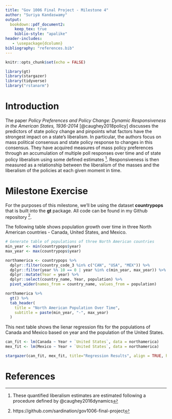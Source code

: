 ```yaml
---
title: "Gov 1006 Final Project - Milestone 4"
author: "Suriya Kandaswamy"
output: 
  bookdown::pdf_document2:
    keep_tex: true
    biblio-style: "apalike"
header-includes:
   - \usepackage{dcolumn} 
bibliography: "references.bib"
---
```


```r
knitr::opts_chunk$set(echo = FALSE)

library(gt)
library(stargazer)
library(tidyverse)
library("rstanarm")
```

# Introduction
The paper _Policy Preferences and Policy Change: Dynamic Responsiveness in the American States, 1936-2014_ [@caughey2018policy] discusses the predictors of state policy change and pinpoints what factors have the strongest impact on a state's liberalism. In particular, the authors focus on mass political consensus and state policy response to changes in this consensus. They have acquired measures of mass policy preferences through an accumulation of multiple poll responses over time and of state policy liberalism using some defined estimates ^[These quantified liberalism estimates are estimated following a procedure defined by @caughey2016dynamics]. Responsiveness is then measured as a relationship between the liberalism of the masses and the liberalism of the policies at each given moment in time.

# Milestone Exercise
For the purposes of this milestone, we'll be using the dataset __countrypops__ that is built into the __gt__ package. All code can be found in my Github repository ^[https://github.com/sardination/gov1006-final-project].

The following table shows population growth over time in three North American countries - Canada, United States, and Mexico.
```r
# Generate table of populations of three North American countries
min_year <- min(countrypops$year)
max_year <- max(countrypops$year)

northamerica <- countrypops %>%
  dplyr::filter(country_code_3 %in% c("CAN", "USA", "MEX")) %>%
  dplyr::filter(year %% 10 == 0 | year %in% c(min_year, max_year)) %>%
  dplyr::mutate(Year = year) %>%
  dplyr::select(country_name, Year, population) %>%
  pivot_wider(names_from = country_name, values_from = population)

northamerica %>%
  gt() %>%
  tab_header(
    title = "North American Population Over Time",
    subtitle = paste(min_year, "-", max_year)
  )
```

This next table shows the lienar regression fits for the populations of Canada and Mexico based on year and the population of the United States.
```r
can_fit <- lm(Canada ~ Year + `United States`, data = northamerica)
mex_fit <- lm(Mexico ~ Year + `United States`, data = northamerica)

stargazer(can_fit, mex_fit, title="Regression Results", align = TRUE, header=FALSE, type='latex')
```


# References







